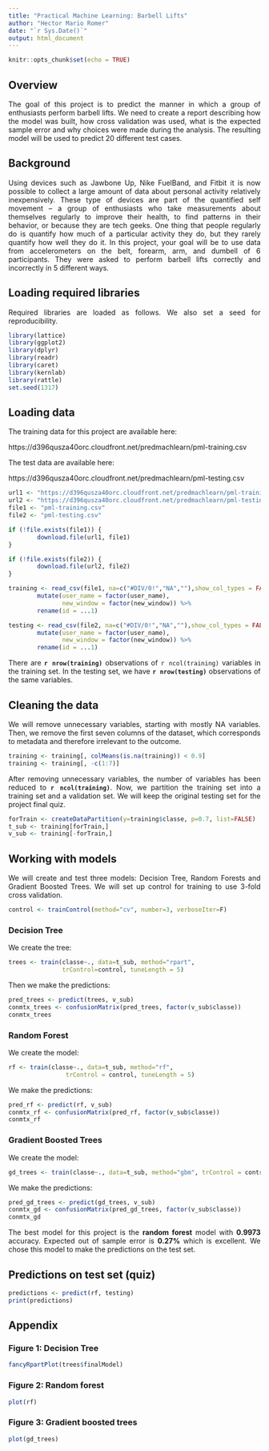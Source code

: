 ```yaml
---
title: "Practical Machine Learning: Barbell Lifts"
author: "Hector Mario Romer"
date: "`r Sys.Date()`"
output: html_document
---
```


```r
knitr::opts_chunk$set(echo = TRUE)
```
<style>
body {
        text-align: justify
}
</style>

## Overview
The goal of this project is to predict the manner in which a group of enthusiasts perform barbell lifts. We need to create a report describing how the model was built, how cross validation was used, what is the expected sample error and why choices were made during the analysis. The resulting model will be used to predict 20 different test cases.

## Background

Using devices such as Jawbone Up, Nike FuelBand, and Fitbit it is now possible to collect a large amount of data about personal activity relatively inexpensively. These type of devices are part of the quantified self movement – a group of enthusiasts who take measurements about themselves regularly to improve their health, to find patterns in their behavior, or because they are tech geeks. One thing that people regularly do is quantify how much of a particular activity they do, but they rarely quantify how well they do it. In this project, your goal will be to use data from accelerometers on the belt, forearm, arm, and dumbell of 6 participants. They were asked to perform barbell lifts correctly and incorrectly in 5 different ways.

## Loading required libraries

Required libraries are loaded as follows. We also set a seed for reproducibility.

```r
library(lattice)
library(ggplot2)
library(dplyr)
library(readr)
library(caret)
library(kernlab)
library(rattle)
set.seed(1317)
```

## Loading data

The training data for this project are available here: 

https://d396qusza40orc.cloudfront.net/predmachlearn/pml-training.csv

The test data are available here:

https://d396qusza40orc.cloudfront.net/predmachlearn/pml-testing.csv

```r
url1 <- "https://d396qusza40orc.cloudfront.net/predmachlearn/pml-training.csv"
url2 <- "https://d396qusza40orc.cloudfront.net/predmachlearn/pml-testing.csv"
file1 <- "pml-training.csv"
file2 <- "pml-testing.csv"

if (!file.exists(file1)) {
        download.file(url1, file1)
}

if (!file.exists(file2)) {
        download.file(url2, file2)
}

training <- read_csv(file1, na=c("#DIV/0!","NA",""),show_col_types = FALSE) %>% 
        mutate(user_name = factor(user_name), 
               new_window = factor(new_window)) %>%
        rename(id = ...1)

testing <- read_csv(file2, na=c("#DIV/0!","NA",""),show_col_types = FALSE) %>% 
        mutate(user_name = factor(user_name), 
               new_window = factor(new_window)) %>%
        rename(id = ...1)

```

There are **`r nrow(training)`** observations of `r ncol(training)` variables in the training set. In the testing set, we have **`r nrow(testing)`** observations of the same variables.

## Cleaning the data

We will remove unnecessary variables, starting with mostly NA variables. Then, we remove the first seven columns of the dataset, which corresponds to metadata and therefore irrelevant to the outcome. 

```r
training <- training[, colMeans(is.na(training)) < 0.9] 
training <- training[, -c(1:7)]
```

After removing unnecessary variables, the number of variables has been reduced to **`r ncol(training)`**. Now, we partition the training set into a training set and a validation set. We will keep the original testing set for the project final quiz.

```r
forTrain <- createDataPartition(y=training$classe, p=0.7, list=FALSE)
t_sub <- training[forTrain,]
v_sub <- training[-forTrain,]
```

## Working with models

We will create and test three models: Decision Tree, Random Forests and Gradient Boosted Trees. We will set up control for training to use 3-fold cross validation.

```r
control <- trainControl(method="cv", number=3, verboseIter=F)
```

### Decision Tree

We create the tree:

```r
trees <- train(classe~., data=t_sub, method="rpart",
               trControl=control, tuneLength = 5)

```
Then we make the predictions:

```r
pred_trees <- predict(trees, v_sub)
conmtx_trees <- confusionMatrix(pred_trees, factor(v_sub$classe))
conmtx_trees
```

### Random Forest

We create the model:

```r
rf <- train(classe~., data=t_sub, method="rf", 
                trControl = control, tuneLength = 5)
```

We make the predictions:

```r
pred_rf <- predict(rf, v_sub)
conmtx_rf <- confusionMatrix(pred_rf, factor(v_sub$classe))
conmtx_rf
```

### Gradient Boosted Trees

We create the model:

```r
gd_trees <- train(classe~., data=t_sub, method="gbm", trControl = control, tuneLength = 5, verbose = FALSE)
```

We make the predictions:

```r
pred_gd_trees <- predict(gd_trees, v_sub)
conmtx_gd <- confusionMatrix(pred_gd_trees, factor(v_sub$classe))
conmtx_gd
```
The best model for this project is the **random forest** model with **0.9973** accuracy. Expected out of sample error is **0.27%** which is excellent. We chose this model to make the predictions on the test set. 

## Predictions on test set (quiz)

```r
predictions <- predict(rf, testing)
print(predictions)
```


## Appendix

### Figure 1: Decision Tree

```r
fancyRpartPlot(trees$finalModel)
```

### Figure 2: Random forest

```r
plot(rf)
```

### Figure 3: Gradient boosted trees

```r
plot(gd_trees)
```


